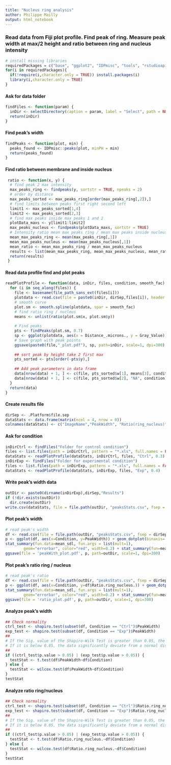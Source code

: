 ```yaml
---
title: "Nucleus ring analysis"
author: Philippe Mailly
output: html_notebook
---
```


### Read data from Fiji plot profile. Find peak of ring. Measure peak width at max/2 height and ratio between ring and nucleus intensity

```r
# install missing libraries
requiredPackages = c("base", "ggplot2", "IDPmisc", "tools", "rstudioapi", "svDialogs", "stringr", "pracma")
for(i in requiredPackages){
  if(!require(i,character.only = TRUE)) install.packages(i)
  library(i,character.only = TRUE)
}
```
#### Ask for data folder
```r
findFiles <- function(param) {
  inDir <- selectDirectory(caption = param, label = "Select", path = NULL)
  return(inDir)
}
```
#### Find peak's width
```r
findPeaks <- function(plot, min) {
  peaks_found <- IDPmisc::peaks(plot, minPH = min)
  return(peaks_found)
}
```
#### Find ratio between membrane and inside nucleus
```r
 ratio <- function(x, y) {
  # find peak 2 max intensity
  max_peaks_ring <- findpeaks(y, sortstr = TRUE, npeaks = 2)
  # order by distance
  max_peaks_sorted <- max_peaks_ring[order(max_peaks_ring[,2]),]
  # find limits between peaks first right second left
  limit1 <- max_peaks_sorted[1,4]
  limit2 <- max_peaks_sorted[2,3]
  # find max peaks inside max peaks 1 and 2
  plotData_maxs <- y[limit1:limit2]
  max_peaks_nucleus <- findpeaks(plotData_maxs, sortstr = TRUE)
  # Intensity ratio mean max peaks ring / mean max peaks inside nucleus
  mean_max_peaks_ring <- mean(max_peaks_ring[,1])
  mean_max_peaks_nucleus <- mean(max_peaks_nucleus[,1])
  mean_ratio <- mean_max_peaks_ring / mean_max_peaks_nucleus
  results <- list(mean_max_peaks_ring, mean_max_peaks_nucleus, mean_ratio)
  return(results)
 }
```

#### Read data profile find and plot peaks
```r
readPlotProfile <- function(data, inDir, files, condition, smooth_fac) {
  for (i in seq_along(files)) {
    file <- basename(file_path_sans_ext(files[i]))
    plotdata <- read.csv(file = paste0(inDir, dirSep,files[i]), header = TRUE, sep = '\t')
    # smooth curve
    plot.sm <- smooth.spline(plotdata, spar = smooth_fac)
    # find ratio ring / nucleus
    means <- unlist(ratio(plot.sm$x, plot.sm$y))
    
    # Find peaks
    pts <- findPeaks(plot.sm, 0.7)
    sp <- ggplot(plotdata, aes(x = Distance_.microns., y = Gray_Value)) + geom_line() + geom_point() + geom_point(data = pts, aes(x = x, y = y), color = "green") + geom_line(aes(x = plot.sm$x, y = plot.sm$y), linetype = "dashed", color="red") + labs(x = "distance (µm)", y = "gray value") + geom_hline(yintercept = means[1], linetype = "dashed", color="blue") + geom_hline(yintercept = means[2], linetype = "dashed", color="purple")
    # Save graph with peak points
    ggsave(paste0(file,"_plot.pdf"), sp, path=inDir, scale=1, dpi=300)
    
    ## sort peak by height take 2 first max
    pts_sorted <- pts[order(-pts$y),]
    
    ## Add peak parameters in data frame
    data[nrow(data) + 1, ] <- c(file, pts_sorted$w[1], means[3], condition)
    data[nrow(data) + 1, ] <- c(file, pts_sorted$w[2], "NA", condition)
  }
  return(data)
}
```
#### Create results file
```r
dirSep <- .Platform$file.sep
dataStats <- data.frame(matrix(ncol = 4, nrow = 0))
colnames(dataStats) <- c("ImageName","PeakWidth", "Ratio(ring_nucleus)", "Condition")
```
#### Ask for condition
```r
inDirCtrl <- findFiles("Folder for control condition")
files <- list.files(path = inDirCtrl, pattern = "*.xls", full.names = FALSE)
dataStats <- readPlotProfile(dataStats, inDirCtrl, files, "Ctrl", 0.3)
inDirExp <- findFiles("Folder for experimental condition")
files <- list.files(path = inDirExp, pattern = "*.xls", full.names = FALSE)
dataStats <- readPlotProfile(dataStats, inDirExp, files, "Exp", 0.4)
```
#### Write peak's width data
```r
outDir <- paste0(dirname(inDirExp),dirSep,"Results")
if (!dir.exists(outDir))
  dir.create(outDir)
write.csv(dataStats, file = file.path(outDir, "peaksStats.csv", fsep = dirSep))
```
#### Plot peak's width
```r
# read peak's width
df <- read.csv(file = file.path(outDir, "peaksStats.csv", fsep = dirSep), sep = ',', header = TRUE)
p <- ggplot(df, aes(x=Condition, y=PeakWidth)) + geom_dotplot(binaxis='y', stackdir='center') +
stat_summary(fun.data=mean_sdl, fun.args = list(mult=1), 
        geom="errorbar", color="red", width=0.2) + stat_summary(fun=mean, geom="point", color="red") + xlab("Condition") + ylab("ring width (µm)")
ggsave(file = 'peakWith_plot.pdf', p, path=outDir, scale=1, dpi=300)
```
#### Plot peak's ratio ring / nucleus
```r
# read peak's ratio
df <- read.csv(file = file.path(outDir, "peaksStats.csv", fsep = dirSep), sep = ',', header = TRUE)
p <- ggplot(df, aes(x=Condition, y=df$Ratio.ring_nucleus.)) + geom_dotplot(binaxis='y', stackdir='center') +
stat_summary(fun.data=mean_sdl, fun.args = list(mult=1), 
        geom="errorbar", color="red", width=0.2) + stat_summary(fun=mean, geom="point", color="red") + xlab("Condition") + ylab("ratio ring/nucleus intensity")
ggsave(file = 'ratio_plot.pdf', p, path=outDir, scale=1, dpi=300)
```
#### Analyze peak's width
```r
## Check normality
ctrl_test <- shapiro.test(subset(df, Condition == "Ctrl")$PeakWidth)
exp_test <- shapiro.test(subset(df, Condition == "Exp")$PeakWidth)
##
# If the Sig. value of the Shapiro-Wilk Test is greater than 0.05, the data is normal. 
# If it is below 0.05, the data significantly deviate from a normal distribution.
##
if ((ctrl_test$p.value > 0.05) | (exp_test$p.value > 0.05)) {
  testStat <- t.test(df$PeakWidth~df$Condition)
} else {
  testStat <- wilcox.test(df$PeakWidth~df$Condition)
}
testStat
```
#### Analyze ratio ring/nucleus
```r
## Check normality
ctrl_test <- shapiro.test(subset(df, Condition == "Ctrl")$Ratio.ring_nucleus.)
exp_test <- shapiro.test(subset(df, Condition == "Exp")$Ratio.ring_nucleus.)
##
# If the Sig. value of the Shapiro-Wilk Test is greater than 0.05, the data is normal. 
# If it is below 0.05, the data significantly deviate from a normal distribution.
##
if ((ctrl_test$p.value > 0.05) | (exp_test$p.value > 0.05)) {
  testStat <- t.test(df$Ratio.ring_nucleus.~df$Condition)
} else {
  testStat <- wilcox.test(df$Ratio.ring_nucleus.~df$Condition)
}
testStat
```